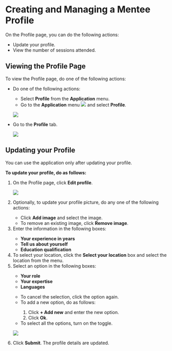 
# Creating and Managing a Mentee Profile

On the Profile page, you can do the following actions:

<ul>
<li>Update your profile.</li>
<li>View the number of sessions attended.</li>
</ul>

## Viewing the Profile Page

To view the Profile page, do one of the following actions:

<ul>
<li>Do one of the following actions:</li>
<ul>
<li>Select <b>Profile</b> from the <b>Application</b> menu.</li>
<li>Go to the <b>Application</b> menu <img src={BurgerMenu}/> and select <b>Profile</b>.</li>
</ul>
<p>
    <img src={PortalAppMenu} />
</p>
<li>Go to the <b>Profile</b> tab.</li>
<p>
    <img src={ProfileIcon} />
</p>
</ul>

## Updating your Profile

<Admonition type="note"> 
<p>You can use the application only after updating your profile.</p>
</Admonition> 

**To update your profile, do as follows:**

<ol>
<li>On the Profile page, click <b>Edit profile</b>.</li>
<p>
    <img src={PortalEditMenteeProfile} />
</p>
<li>Optionally, to update your profile picture, do any one of the following actions:</li>
<ul>
<li>Click <b>Add image</b> and select the image.</li>
<li>To remove an existing image, click <b>Remove image</b>.</li>
</ul>
<li>Enter the information in the following boxes:</li>
    <ul>
    <li><b>Your experience in years</b></li>
    <li><b>Tell us about yourself</b></li>
    <li><b>Education qualification</b></li>
    </ul>
<li>To select your location, click the <b>Select your location</b> box and select the location from the menu.</li>
<li>Select an option in the following boxes:</li>
    <ul>
    <li><b>Your role</b></li>
    <li><b>Your expertise</b></li>
    <li><b>Languages</b></li>
    </ul>
<p>
    <Admonition type="tip">
    <ul>
    <li>To cancel the selection, click the option again.</li>
    <li>To add a new option, do as follows:</li>
        <ol>
        <li>Click <b>+ Add new</b> and enter the new option.</li>
        <li>Click <b>Ok</b>.</li>
        </ol>
    <li>To select all the options, turn on the toggle.</li>
    </ul>
    </Admonition>
</p>
<p>
    <img src={PortalCreateProfileOptions} />
</p>
<li>Click <b>Submit</b>. The profile details are updated.</li>
</ol>
